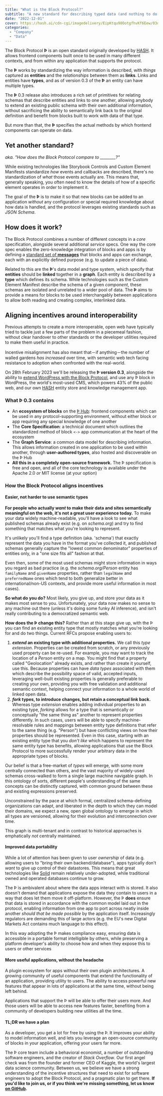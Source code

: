 ```yaml
---
title: "What is the Block Protocol?"
subtitle: "A new standard for describing typed data (and nothing to do with blockchains)"
date: "2022-12-01"
cover: https://hash.ai/cdn-cgi/imagedelivery/EipKtqu98OotgfhvKf6Eew/03de1be3-45b1-4964-c45d-62ff690f4300/public
categories:
  - "Company"
  - "Data"
---
```


The Block Protocol **Þ** is an open standard originally developed by [HASH](/about). It allows frontend components built once to be used in many different contexts, and from within any application that supports the protocol.

The **Þ** works by standardizing the way information is described, with _things_ captured as **entities** and the _relationships_ between them as **links**. Links and entities have **types**, and as of version 0.3 of the **Þ** an entity can have multiple types.

The **Þ** 0.3 release also introduces a rich set of primitives for relating schemas that describe entities and links to one another, allowing anybody to extend an existing public schema with their own additional information, without sacrificing the ability to semantically link back to the original definition and benefit from blocks built to work with data of that type.

But more than that, the **Þ** specifies the actual methods by which frontend components can operate on data.

## Yet another standard?

_aka. "How does the Block Protocol compare to \_\_\_\_\_\_\_\_?"_

While existing technologies like Storybook Controls and Custom Element Manifests standardize _how_ events and callbacks are described, there's no standardization of _what_ those events actually are. This means that, generally speaking, you often need to know the details of how of a specific element operates in order to implement it.

The goal of the **Þ** is to make it so that new blocks can be added to an application _without_ any configuration or special required knowledge about how data is handled, and the protocol leverages existing standards such as _JSON Schema_.

## How does it work?

The Block Protocol combines a number of different concepts in a _core_ specification, alongside several additional _service_ specs. One way the core spec enables the zero-knowledge integration of blocks and apps is by defining a [standard set of **messages**](https://blockprotocol.org/spec/graph#message-definitions) that blocks and apps can exchange, each with an explicitly defined purpose (e.g. to update a piece of data).

Related to this are the **Þ**'s data model and type system, which specify that **entities** should be **linked** together in a **graph**. Each entity is described by a **type** which defines its schema. While technologies such as the Custom Element Manifest describe the schema of a given _component_, these schemas are isolated and unrelated to a wider pool of data. The **Þ** aims to provide a means for blocks to be used interchangably between applications to allow both reading and creating complex, interlinked data.

## Aligning incentives around interoperability

Previous attempts to create a more interoperable, open web have typically tried to tackle just a few parts of the problem in a piecemeal fashion, without clear handover to other standards or the developer utilities required to make them useful in practice.

Incentive misalignment has also meant that－if anything－the number of walled gardens _has increased_ over time, with semantic web tech facing resistance to adoption when confronted with the real-world.

On 28th February 2023 we'll be releasing the **Þ version 0.3**, alongside the ability to [extend WordPress with the Block Protocol](https://blockprotocol.org/wordpress), and use any Þ block in WordPress, the world's most-used CMS, which powers 43% of the public web, and our own [HASH](/platform/hash) entity store and knowledge management app.

### What Þ 0.3 contains

- An **ecosystem of blocks** on the [Þ Hub](https://blockprotocol.org/hub): frontend components which can be used in any protocol-supporting environment, without either block or app requiring any special knowledge of one another
- The **Core Specification**: a technical document which outlines the standardized method of block `<->` app communication at the heart of the ecosystem
- The **Graph Service**: a common data model for describing information. This allows information created in one application to be used within another, through **user-authored types**, also hosted and discoverable on the Þ Hub
- **All this in a completely open-source framework.** The Þ specification is free and open, and all of the core technology is available under the Apache 2.0 _or_ MIT license (at your option)

### How the Block Protocol aligns incentives

#### **Easier, not harder to use semantic types**

**For people who actually _want_ to make their data and sites semantically meaningful on the web, it's not a great user experience today.** To make your data widely machine-readable, you'll have a look to see what published schemas already exist (e.g. on _schema.org_) and try to find something that matches what you're looking to represent.

It's unlikely you'll find a type definition (aka. 'schema') that exactly represent the data you have in the format you've collected it, and published schemas generally capture the "lowest common denominator" properties of entities only, in a "one size fits all" fashion at that.

Even then, some of the most used schemas might store information in ways you regard as bad practice (e.g. the _schema.org/Person_ entity has `familyName` and `givenName` properties, rather than `legalName` and `preferredName` ones which tend to both generalize better in international/non-US contexts, and provide more useful information in most cases).

**So what do you do?** Most likely, you give up, and store your data as it makes most sense to you. Unfortunately, your data now makes no sense to any machine out there (unless it's doing some funky AI inference), and isn't really contributing to a democratized semantic web.

**How does the Þ change this?** Rather than at this stage give up, with the Þ you can find an existing entity type that mostly matches what you're looking for and do two things. Current RFCs propose enabling users to:

1. **_extend_ an existing type with additional properties.** We call this _type extension_. Properties can be created from scratch, or any previously used property can be re-used. For example, you may want to track the location of a _Person_ entity on a map. You might find that a property called "Geolocation" already exists, and rather than create it yourself, use this. Because properties can have _data types_ associated with them which describe the possibility space of valid, accepted inputs, leveraging well-built existing properties is generally preferable to creating your own, providing you with free validation and additional semantic context, helping connect your information to a whole world of linked open data.
1. **_fork_ types, to introduce changes, but retain a conceptual link back.** Whereas type _extension_ enables adding individual properties to an existing type, _forking_ allows for a type that is semantically or conceptually "the same thing as" another to represent properties differently. In such cases, users will be able to specify machine-resolvable rules and mappings between entity type definitions that refer to the same thing (e.g. "Person") but have conflicting views on how their properties should be represented. Even in this case, starting with an existing entity type that you _don't like_ which happens to represent the same entity type has benefits, allowing applications that use the Block Protocol to more successfully render your arbitrary data in the appropriate types of blocks.

Our belief is that a free-market of _types_ will emerge, with some more centrally connected than others, and the vast majority of widely-used schemas cross-walked to form a single large machine navigable graph. In this ontology of sorts, different people's understanding of the same concepts can be distinctly captured, with common ground between these and existing expressions preserved.

Unconstrained by the pace at which formal, centralized schema-defining organizations can adapt, and liberated in the depth to which they can model their domains, we expect a new, open global ontology to emerge in which all types are versioned, allowing for their evolution and interconnection over time.

This graph is multi-tenant and in contrast to historical approaches is emphatically _not_ centrally maintained.

#### Improved data portability

While a lot of attention has been given to user _ownership_ of data (e.g. allowing users to "bring their own backend/database"), apps typically don't _want_ to give up control of their datastores. This means that great technologies like [Solid](https://solidproject.org/) remain relatively under-adopted, while traditional owned and operated databases continue to grow.

The Þ is ambivalent about where the data apps interact with is stored. It also doesn't demand that applications expose the data they contain to users in a way that does let them move it off-platform. However, the Þ **does** ensure that data is stored in accordance with the common model laid out in the protocol, enabling information from one app to port across neatly inside another _should that be made possible_ by the application itself. Increasingly regulators are demanding this of large actors (e.g. the EU's new Digital Markets Act contains much language to this effect).

In this way adopting the Þ makes compliance easy, ensuring data is accessible in a portable format intelligible by others, while preserving a platform developer's ability to choose how and when they expose this to users or other services

#### More useful applications, without the headache

A plugin ecosystem for apps without their own plugin architectures. A growing community of useful components that extend the functionality of an application, providing utility to users. The ability to access powerful new features that appear in lots of applications at the same time, without being left behind.

Applications that support the Þ will be able to offer their users more. And those users will be able to access new features faster, benefiting from a community of developers building new utilities all the time.

#### TL;DR we have a plan

As a developer, you get a lot for free by using the Þ. It improves your ability to model information well, and lets you leverage an open-source community of blocks in your application, offering your users far more.

The Þ core team include a behavioral economist, a number of outstanding software engineers, and the creator of _Stack Overflow_. Our first angel check was from the founder and former CEO of Kaggle, the world's largest data science community. Between us, we believe we have a strong understanding of the incentive structures that need to exist for software engineers to adopt the Block Protocol, and a pragmatic plan to get there. **If you'd like to join us, or if you think we're missing something, let us know [on GitHub](https://github.com/blockprotocol/blockprotocol/discussions).**
